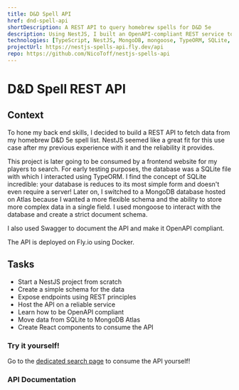 ```yaml
---
title: D&D Spell API
href: dnd-spell-api
shortDescription: A REST API to query homebrew spells for D&D 5e
description: Using NestJS, I built an OpenAPI-compliant REST service to query D&D 5e homebrew spells data from any frontend application.
technologies: [TypeScript, NestJS, MongoDB, mongoose, TypeORM, SQLite, Swagger, Docker, VSCode, Fly.io, pnpm]
projectUrl: https://nestjs-spells-api.fly.dev/api
repo: https://github.com/NicoToff/nestjs-spells-api
---
```


# D&D Spell REST API

## Context

To hone my back end skills, I decided to build a REST API to fetch data from my homebrew D&D 5e spell list. NestJS seemed like a great fit for this use case after my previous experience with it and the reliability it provides.

This project is later going to be consumed by a frontend website for my players to search. For early testing purposes, the database was a SQLite file with which I interacted using TypeORM. I find the concept of SQLite incredible: your database is reduces to its most simple form and doesn't even require a server! Later on, I switched to a MongoDB database hosted on Atlas because I wanted a more flexible schema and the ability to store more complex data in a single field. I used mongoose to interact with the database and create a strict document schema.

I also used Swagger to document the API and make it OpenAPI compliant.

The API is deployed on Fly.io using Docker.


## Tasks

- Start a NestJS project from scratch
- Create a simple schema for the data
- Expose endpoints using REST principles
- Host the API on a reliable service
- Learn how to be OpenAPI compliant
- Move data from SQLite to MongoDB Atlas
- Create React components to consume the API

### Try it yourself!

Go to the [dedicated search page](/projects/dnd-spell-api/search) to consume the API yourself!

### API Documentation